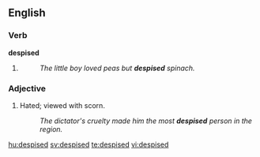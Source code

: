 ==English==
===Verb===
'''despised'''
# {{past of|despise}}
#:''The little boy loved peas but '''despised''' spinach.''

===Adjective===
{{en-adj}}
# Hated; viewed with scorn.
#:''The dictator's cruelty made him the most '''despised''' person in the region.''

[[hu:despised]]
[[sv:despised]]
[[te:despised]]
[[vi:despised]]